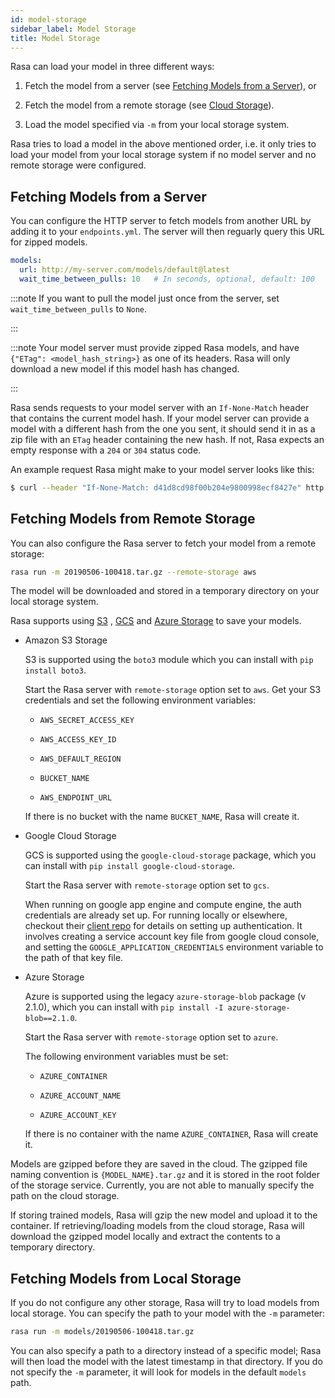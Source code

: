 ```yaml
---
id: model-storage
sidebar_label: Model Storage
title: Model Storage
---
```


Rasa can load your model in three different ways:

1. Fetch the model from a server (see [Fetching Models from a Server](./model-storage#server-fetch-from-server)), or

2. Fetch the model from a remote storage (see [Cloud Storage](./cloud-storage)).

3. Load the model specified via `-m` from your local storage system.

Rasa tries to load a model in the above mentioned order, i.e. it only tries to load your model from your local
storage system if no model server and no remote storage were configured.

<a aria-hidden="true" tabIndex="-1" className="anchor enhancedAnchor" id="server-fetch-from-server"></a>

## Fetching Models from a Server

You can configure the HTTP server to fetch models from another URL
by adding it to your `endpoints.yml`. The server will then 
reguarly query this URL for zipped models. 

```yaml
models:
  url: http://my-server.com/models/default@latest
  wait_time_between_pulls: 10   # In seconds, optional, default: 100
```

:::note
If you want to pull the model just once from the server, set
`wait_time_between_pulls` to `None`.

:::

:::note
Your model server must provide zipped Rasa models, and have
`{"ETag": <model_hash_string>}` as one of its headers. Rasa will
only download a new model if this model hash has changed.

:::

Rasa sends requests to your model server with an `If-None-Match`
header that contains the current model hash. If your model server can
provide a model with a different hash from the one you sent, it should send it
in as a zip file with an `ETag` header containing the new hash. If not, Rasa
expects an empty response with a `204` or `304` status code.

An example request Rasa might make to your model server looks like this:

```bash
$ curl --header "If-None-Match: d41d8cd98f00b204e9800998ecf8427e" http://my-server.com/models/default@latest
```

<a aria-hidden="true" tabIndex="-1" className="anchor enhancedAnchor" id="server-fetch-from-remote-storage"></a>

## Fetching Models from Remote Storage

You can also configure the Rasa server to fetch your model from a remote storage:

```bash
rasa run -m 20190506-100418.tar.gz --remote-storage aws
```

The model will be downloaded and stored in a temporary directory on your local storage system.

Rasa supports using [S3](https://aws.amazon.com/s3/) ,
[GCS](https://cloud.google.com/storage/) and [Azure Storage](https://azure.microsoft.com/services/storage/) to save your models.

* Amazon S3 Storage

  S3 is supported using the `boto3` module which you can
  install with `pip install boto3`.

  Start the Rasa server with `remote-storage` option set to
  `aws`. Get your S3 credentials and set the following
  environment variables:

    * `AWS_SECRET_ACCESS_KEY`

    * `AWS_ACCESS_KEY_ID`

    * `AWS_DEFAULT_REGION`

    * `BUCKET_NAME`

    * `AWS_ENDPOINT_URL`

  If there is no bucket with the name `BUCKET_NAME`, Rasa will create it.

* Google Cloud Storage

  GCS is supported using the `google-cloud-storage` package,
  which you can install with `pip install google-cloud-storage`.

  Start the Rasa server with `remote-storage` option set to `gcs`.

  When running on google app engine and compute engine, the auth
  credentials are already set up. For running locally or elsewhere,
  checkout their
  [client repo](https://github.com/GoogleCloudPlatform/python-docs-samples/tree/master/storage/cloud-client#authentication)
  for details on setting up authentication. It involves creating
  a service account key file from google cloud console,
  and setting the `GOOGLE_APPLICATION_CREDENTIALS` environment
  variable to the path of that key file.

* Azure Storage

  Azure is supported using the legacy `azure-storage-blob` package (v 2.1.0),
  which you can install with `pip install -I azure-storage-blob==2.1.0`.

  Start the Rasa server with `remote-storage` option set to `azure`.

  The following environment variables must be set:

    * `AZURE_CONTAINER`

    * `AZURE_ACCOUNT_NAME`

    * `AZURE_ACCOUNT_KEY`

  If there is no container with the name `AZURE_CONTAINER`, Rasa will create it.

Models are gzipped before they are saved in the cloud. The gzipped file naming convention
is `{MODEL_NAME}.tar.gz` and it is stored in the root folder of the storage service.
Currently, you are not able to manually specify the path on the cloud storage.

If storing trained models, Rasa will gzip the new model and upload it to the container. If retrieving/loading models
from the cloud storage, Rasa will download the gzipped model locally and extract the contents to a temporary directory.


## Fetching Models from Local Storage

If you do not configure any other storage, Rasa will try to load models from local storage. 
You can specify the path to your model with the `-m` parameter: 

```bash
rasa run -m models/20190506-100418.tar.gz
```

You can also specify a path to a directory instead of a specific model; Rasa will 
then load the model with the latest timestamp in that directory. If you do not 
specify the `-m` parameter, it will look for models in the default `models` path.